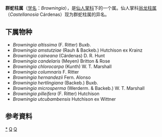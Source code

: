 {{Automatic Taxobox
| taxon = Browningia
| authority = Britton & Rose
| image = Azureocereus imperator 3.jpg
| image_caption = B. hertlingiana
}}

'''群蛇柱属'''（[[学名|学名]]：''Browningia''），是[[仙人掌科|仙人掌科]]下的一个属。仙人掌科[[翁龙柱属|翁龙柱属]]（''Castellanosia'' Cárdenas）现为群蛇柱属的异名。

==下属物种==
* ''Browningia altissima'' (F. Ritter) Buxb.
* ''Browningia amstutziae'' (Rauh & Backeb.) Hutchison ex Krainz
* ''Browningia caineana'' (Cárdenas) D. R. Hunt
* ''Browningia candelaris'' (Meyen) Britton & Rose
* ''Browningia chlorocarpa'' (Kunth) W. T. Marshall
* ''Browningia columnaris'' F. Ritter
* ''Browningia hernandezii'' Fern. Alonso
* ''Browningia hertlingiana'' (Backeb.) Buxb.
* ''Browningia microsperma'' (Werderm. & Backeb.) W. T. Marshall
* ''Browningia pilleifera'' (F. Ritter) Hutchison
* ''Browningia utcubambensis'' Hutchison ex Wittner

==参考資料==
{{reflist}}

{{taxonbar}}
[[Category:_群蛇柱属|*]]
[[Category:_仙人掌科|Q]]
[[Category:_智利特有植物|Q]]